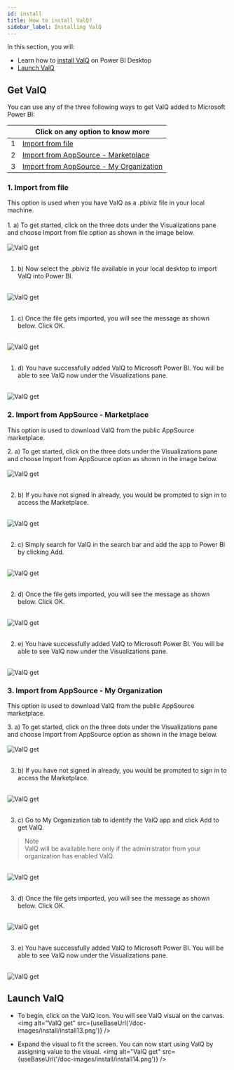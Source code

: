 ```yaml
---
id: install
title: How to install ValQ?
sidebar_label: Installing ValQ
---
```


In this section, you will:
 - Learn how to [install ValQ](#get-valq) on Power BI Desktop
 - [Launch ValQ](#launch-valq)

## Get ValQ

You can use any of the three following ways to get ValQ added to Microsoft Power BI:

<div style={{textAlign: 'justify'}} className="table-center">

|   | Click on any option to know more  |                                                                                                                                                                                                                                                                   
|---|---------------------|
| 1 | [Import from file](#1-import-from-file)  |
| 2 | [Import from AppSource - Marketplace](#2-import-from-appsource---marketplace)  |
| 3 | [Import from AppSource - My Organization](#3-import-from-appsource---my-organization) |

</div>

### 1. Import from file

<div style={{textAlign: 'justify'}}>
This option is used when you have ValQ as a .pbiviz file in your local machine.  <br /> <br />
1. a) To get started, click on the three dots under the Visualizations pane and choose Import from file option
as shown in the image below.
</div> <br />

<div style={{textAlign: 'center'}}>
  <Zoom>
<img alt="ValQ get" src={useBaseUrl('/doc-images/install/install2.png')}
    width={430}
    height={395}/>
  </Zoom>
</div> <br />

1. b) Now select the .pbiviz file available in your local desktop to import ValQ into Power BI. 
<br />

<div style={{textAlign: 'center'}}>
  <Zoom>
<img alt="ValQ get" src={useBaseUrl('/doc-images/install/install5.png')} />
  </Zoom>
</div> <br />

1. c) Once the file gets imported, you will see the message as shown below. Click OK.
<br />

<div style={{textAlign: 'center'}}>
  <Zoom>
<img alt="ValQ get" src={useBaseUrl('/doc-images/install/install6.png')} />
  </Zoom>
</div> <br />

1. d) You have successfully added ValQ to Microsoft Power BI. You will be able to see ValQ now under the Visualizations pane. 
<br />

<div style={{textAlign: 'center'}}>
  <Zoom>
<img alt="ValQ get" src={useBaseUrl('/doc-images/install/install7.png')} />
  </Zoom>
</div>

### 2. Import from AppSource - Marketplace

This option is used to download ValQ from the public AppSource marketplace.

<div style={{textAlign: 'justify'}}>
2. a) To get started, click on the three dots under the Visualizations pane and choose Import from AppSource option
as shown in the image below.
</div> <br />

<div style={{textAlign: 'center'}}>
  <Zoom>
<img alt="ValQ get" src={useBaseUrl('/doc-images/install/install3.png')}
    width={430}
    height={395}
/>
  </Zoom>
</div> <br />

2. b) If you have not signed in already, you would be prompted to sign in to access the Marketplace.
<br />

<div style={{textAlign: 'center'}}>
  <Zoom>
<img alt="ValQ get" src={useBaseUrl('/doc-images/install/install8.png')} />
  </Zoom>
</div> <br />

2. c) Simply search for ValQ in the search bar and add the app to Power BI by clicking Add.
<br />

<div style={{textAlign: 'center'}}>
  <Zoom>
<img alt="ValQ get" src={useBaseUrl('/doc-images/install/install9.png')} />
  </Zoom>
</div> <br />

2. d) Once the file gets imported, you will see the message as shown below. Click OK.
<br />

<div style={{textAlign: 'center'}}>
  <Zoom>
<img alt="ValQ get" src={useBaseUrl('/doc-images/install/install10.png')} />
  </Zoom>
</div> <br />

2. e) You have successfully added ValQ to Microsoft Power BI. You will be able to see ValQ now under the Visualizations pane. 
<br />

<div style={{textAlign: 'center'}}>
  <Zoom>
<img alt="ValQ get" src={useBaseUrl('/doc-images/install/install4.png')} />
  </Zoom>
</div>

### 3. Import from AppSource - My Organization

This option is used to download ValQ from the public AppSource marketplace.

<div style={{textAlign: 'justify'}}>
3. a) To get started, click on the three dots under the Visualizations pane and choose Import from AppSource option as shown in the image below.
</div> <br />

<div style={{textAlign: 'center'}}>
  <Zoom>
<img alt="ValQ get" src={useBaseUrl('/doc-images/install/install3.png')}
    width={430}
    height={395}
/>
  </Zoom>
</div> <br />

3. b) If you have not signed in already, you would be prompted to sign in to access the Marketplace.
<br />

<div style={{textAlign: 'center'}}>
  <Zoom>
<img alt="ValQ get" src={useBaseUrl('/doc-images/install/install8.png')} />
  </Zoom>
</div> <br />

3. c) Go to My Organization tab to identify the ValQ app and click Add to get ValQ. <br /> 

> Note <br />
 ValQ will be available here only if the administrator from your organization has enabled ValQ.

<br />

<div style={{textAlign: 'center'}}>
  <Zoom>
<img alt="ValQ get" src={useBaseUrl('/doc-images/install/install12.png')} />
  </Zoom>
</div> <br />

3. d) Once the file gets imported, you will see the message as shown below. Click OK.
<br />

<div style={{textAlign: 'center'}}>
  <Zoom>
<img alt="ValQ get" src={useBaseUrl('/doc-images/install/install10.png')} />
  </Zoom>
</div><br />

3. e) You have successfully added ValQ to Microsoft Power BI. You will be able to see ValQ now under the Visualizations pane. 
<br />

<div style={{textAlign: 'center'}}>
  <Zoom>
<img alt="ValQ get" src={useBaseUrl('/doc-images/install/install11.png')} />
  </Zoom>
</div> 

## Launch ValQ

- To begin, click on the ValQ icon. You will see ValQ visual on the canvas.
  <Zoom>
  <img alt="ValQ get" src={useBaseUrl('/doc-images/install/install13.png')} />
    </Zoom>

- Expand the visual to fit the screen. You can now start using ValQ by assigning value to the visual.
  <Zoom>
  <img alt="ValQ get" src={useBaseUrl('/doc-images/install/install14.png')} />
    </Zoom>